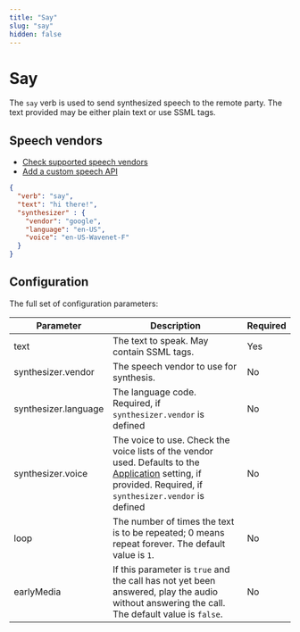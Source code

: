 ```yaml
---
title: "Say"
slug: "say"
hidden: false
---
```


# Say

The `say` verb is used to send synthesized speech to the remote party. The text provided may be either plain text or use SSML tags.

## Speech vendors

- [Check supported speech vendors](../tts-and-stt-vendors.mdx)
- [Add a custom speech API](../../webapp/speech-services.mdx#add-a-custom-speech-vendor)

```json
{
  "verb": "say",
  "text": "hi there!",
  "synthesizer" : {
    "vendor": "google",
    "language": "en-US",
    "voice": "en-US-Wavenet-F"
  }
}
```

## Configuration

The full set of configuration parameters:

| Parameter            | Description                                                                                                                                                                                | Required |
|----------------------|--------------------------------------------------------------------------------------------------------------------------------------------------------------------------------------------|----------|
| text                 | The text to speak. May contain SSML tags.                                                                                                                                                  | Yes      |
| synthesizer.vendor   | The speech vendor to use for synthesis.                                                                                                                                                    | No       |
| synthesizer.language | The language code. Required, if `synthesizer.vendor` is defined                                                                                                                            | No       |
| synthesizer.voice    | The voice to use. Check the voice lists of the vendor used. Defaults to the [Application](../../webapp/applications.mdx) setting, if provided. Required, if `synthesizer.vendor` is defined | No       |
| loop                 | The number of times the text is to be repeated; 0 means repeat forever. The default value is `1`.                                                                                          | No       |
| earlyMedia           | If this parameter is `true` and the call has not yet been answered, play the audio without answering the call. The default value is `false`.                                               | No       |
